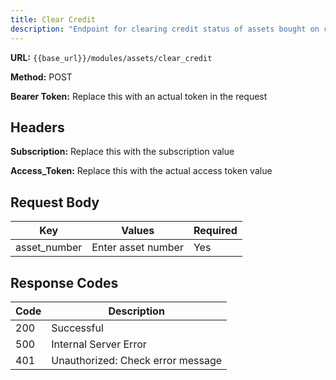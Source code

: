 ```yaml
---
title: Clear Credit
description: "Endpoint for clearing credit status of assets bought on credit."
---
```


**URL:** `{{base_url}}/modules/assets/clear_credit`

**Method:** POST

**Bearer Token:** Replace this with an actual token in the request

## Headers
**Subscription:** Replace this with the subscription value

**Access_Token:** Replace this with the actual access token value

## Request Body

| Key           | Values                          | Required |
| ------------- | ------------------------------- | -------- |
| asset_number  | Enter asset number              | Yes      |


## Response Codes

| Code | Description                        |
| ---- | ---------------------------------- |
| 200  | Successful                         |
| 500  | Internal Server Error              |
| 401  | Unauthorized: Check error message  |
